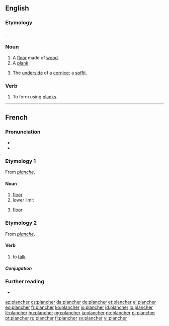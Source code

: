 ==English==

===Etymology===
{{etyl|fr|en}} {{m|fr|planche}}.

===Noun===
{{en-noun}}

# A [[floor]] made of [[wood]].
# A [[plank]].
#: {{rfquotek|Francis Bacon}}
# {{lb|en|architecture}} The [[underside]] of a [[cornice]]; a [[soffit]].

===Verb===
{{en-verb}}

# {{lb|en|obsolete}} To form using [[plank]]s.
#: {{rfquotek|Golding}}

{{Webster 1913}}

----

==French==

===Pronunciation===
* {{IPA|/plɑ̃ʃe/|lang=fr}}
* {{audio|Fr-plancher.ogg|audio (le plancher)|lang=fr}}

===Etymology 1===
From ''[[planche]]''.

====Noun====
{{fr-noun|m}}

# [[floor]]
# lower limit
# {{lb|fr|anatomy}} [[floor]]

===Etymology 2===
From ''[[planche]]''.

====Verb====
{{fr-verb}}

# {{lb|fr|intransitive}} to [[talk]]

=====Conjugation=====
{{fr-conj-auto}}

===Further reading===
* {{R:TLFi}}

[[az:plancher]]
[[cs:plancher]]
[[da:plancher]]
[[de:plancher]]
[[et:plancher]]
[[el:plancher]]
[[eo:plancher]]
[[fr:plancher]]
[[ko:plancher]]
[[io:plancher]]
[[id:plancher]]
[[lo:plancher]]
[[lt:plancher]]
[[hu:plancher]]
[[mg:plancher]]
[[ja:plancher]]
[[no:plancher]]
[[pl:plancher]]
[[pt:plancher]]
[[ru:plancher]]
[[fi:plancher]]
[[sv:plancher]]
[[vi:plancher]]